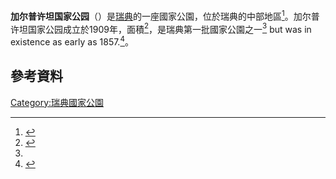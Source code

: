 {{Infobox protected area
| name = 加尔普许坦国家公园
| alt_name = Garphyttans nationalpark
| iucn_category = II
| photo = Garphyttan National Park.jpg
| photo_width = 288
| photo_caption =
| location = {{SWE}}[[厄勒布鲁省|厄勒布鲁省]]
| nearest_city = [[厄勒布鲁|厄勒布鲁]]
| coords = {{coord|59|16.7|N|14|53|E|region:SE_type:landmark|display=inline,title}}
| area = {{convert|1.11|km2|sqmi|abbr=on}}
| established = 1909年
| visitation_num = 
| visitation_year = 
| governing_body = 
| website = 
}}
'''加尔普许坦国家公园'''（{{lang-sv|Garphyttans nationalpark}}）是[[瑞典|瑞典]]的一座國家公園，位於瑞典的中部地區<ref>{{cite web |url=http://sverigesnationalparker.se/en/choose-park---list/garphyttan-national-park/#.VqbNaVKy4Qw |title=Garphyttan national park | Choose Park - List | Sweden's national parks |publisher=Sverigesnationalparker.se |date= |accessdate=2016-01-26 |archive-date=2016-01-31 |archive-url=https://web.archive.org/web/20160131222351/http://sverigesnationalparker.se/en/choose-park---list/garphyttan-national-park/#.VqbNaVKy4Qw |dead-url=no }}</ref>。加尔普许坦国家公园成立於1909年，面積{{convert|1.11|km2|mi2|abbr=on}}<ref name="naturvårdsverket">{{cite web |title=Garphyttan National Park |url=http://www.naturvardsverket.se/en/In-English/Menu/Enjoying-nature/National-parks-and-other-places-worth-visiting/National-Parks-in-Sweden/Garphyttan-National-Park/ |publisher=[[Environmental_Protection_Agency_(Sweden)|Naturvårdsverket]] |accessdate=2009-02-26 |deadurl=yes |archiveurl=https://web.archive.org/web/20090404174552/http://www.naturvardsverket.se/en/In-English/Menu/Enjoying-nature/National-parks-and-other-places-worth-visiting/National-Parks-in-Sweden/Garphyttan-National-Park/ |archivedate=2009-04-04 }}</ref>，是瑞典第一批國家公園之一<ref name="naturvårdsverket" /> but was in existence as early as 1857.<ref>{{cite journal|title= Botaniska notiser: för år|journal=[[Botaniska_Notiser|Botaniska Notiser]]|volume=103|author=Lunds botaniska förening|publisher=O. Nordstedt och A. Falck|year=1857}}</ref>。

== 參考資料 ==
{{reflist}}
{{Commons category|Garphyttan National Park}}
{{瑞典国家公园}}
[[Category:瑞典國家公園|Category:瑞典國家公園]]